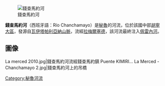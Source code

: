 [[Image:Puente_Herreria_San_Ramon.jpg|錢查馬約河]]

'''錢查馬約河'''（西班牙語：Río Chanchamayo）是[[秘魯|秘魯]]的河流，位於該國中部[[胡寧大區|胡寧大區]]，發源自[[瓦伊塔帕利亞納山脈|瓦伊塔帕利亞納山脈]]，流經[[拉梅爾塞德|拉梅爾塞德]]，該河流最終注入[[佩雷內河|佩雷內河]]。

==圖像==
<gallery>
La merced 2010.jpg|錢查馬約河流經錢查馬約鎮
Puente KIMIRI... La Merced - Chanchamayo 2.jpg|錢查馬約河上的吊橋
</gallery>

{{Peru-geo-stub}}
[[Category:秘魯河流|Category:秘魯河流]]